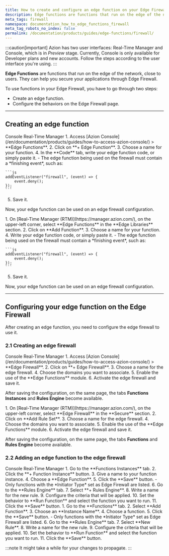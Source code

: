 ```yaml
---
title: How to create and configure an edge function on your Edge Firewall
description: Edge functions are functions that run on the edge of the network, close to users. They can help you secure your applications through Edge Firewall.
meta_tags: firewall
namespace: documentation_how_to_edge_functions_firewall
meta_tag_robots_no_index: false
permalink: /documentation/products/guides/edge-functions/firewall/
---
```



:::caution[important]
Azion has two user interfaces: Real-Time Manager and Console, which is in *Preview* stage. Currently, Console is only available for Developer plans and new accounts. Follow the steps according to the user interface you're using.
:::

**Edge Functions** are functions that run on the edge of the network, close to users. They can help you secure your applications through Edge Firewall.

To use functions in your Edge Firewall, you have to go through two steps:

- Create an edge function.
- Configure the behaviors on the Edge Firewall page.

---

## Creating an edge function

<Tabs client:visible>
    <Fragment slot="tab.console">Console</Fragment>
    <Fragment slot="tab.rtm">Real-Time Manager</Fragment>

<Fragment slot="panel.console">
1. Access [Azion Console](/en/documentation/products/guides/how-to-access-azion-console/) > **Edge Functions**.
2. Click on **+ Edge Function**.
3. Choose a name for your function.
4. In the **Code** tab, write your edge function code, or simply paste it.
    - The edge function being used on the firewall must contain a *finishing event*, such as:

    ```js 
    addEventListener("firewall", (event) => {
        event.deny();
    });
    ```

5. Save it.

Now, your edge function can be used on an edge firewall configuration.
</Fragment>

<Fragment slot="panel.rtm">
1. On [Real-Time Manager (RTM)](https://manager.azion.com/), on the upper-left corner, select **Edge Functions** in the **Edge Libraries** section.
2. Click on **Add Function**.
3. Choose a name for your function.
4. Write your edge function code, or simply paste it.
    - The edge function being used on the firewall must contain a *finishing event*, such as:

    ```js 
    addEventListener("firewall", (event) => {
        event.deny();
    });
    ```

5. Save it.

Now, your edge function can be used on an edge firewall configuration.
</Fragment>

</Tabs>

---

## Configuring your edge function on the Edge Firewall 

After creating an edge function, you need to configure the edge firewall to use it.

### 2.1 Creating an edge firewall

<Tabs client:visible>
    <Fragment slot="tab.console">Console</Fragment>
    <Fragment slot="tab.rtm">Real-Time Manager</Fragment>

<Fragment slot="panel.console">
1. Access [Azion Console](/en/documentation/products/guides/how-to-access-azion-console/) > **Edge Firewall**.
2. Click on **+ Edge Firewall**.
3. Choose a name for the edge firewall.
4. Choose the domains you want to associate.
5. Enable the use of the **Edge Functions** module.
6. Activate the edge firewall and save it.

After saving the configuration, on the same page, the tabs **Functions Instances** and **Rules Engine** become available.
</Fragment>

<Fragment slot="panel.rtm">
1. On [Real-Time Manager (RTM)](https://manager.azion.com/), on the upper-left corner, select **Edge Firewall** in the **Secure** section.
2. Click on **Add Rule Set**.
3. Choose a name for the edge firewall.
4. Choose the domains you want to associate.
5. Enable the use of the **Edge Functions** module.
6. Activate the edge firewall and save it.

After saving the configuration, on the same page, the tabs **Functions** and **Rules Engine** become available.
</Fragment>

</Tabs>

### 2.2 Adding an edge function to the edge firewall

<Tabs client:visible>
    <Fragment slot="tab.console">Console</Fragment>
    <Fragment slot="tab.rtm">Real-Time Manager</Fragment>

<Fragment slot="panel.console">
1. Go to the **Functions Instances** tab.
2. Click the **+ Function Instance** button.
3. Give a name to your function instance.
4. Choose a **Edge Function**.
5. Click the **Save** button.
    - Only functions with the *Initiator Type* set as Edge Firewall are listed.
6. Go to the **Rules Engine** tab.
7. Select **+ Rules Engine**.
8. Write a name for the new rule.
9. Configure the criteria that will be applied.
10. Set the behavior to **Run Function** and select the function you want to run.
11. Click the **Save** button.
</Fragment>

<Fragment slot="panel.rtm">
1. Go to the **Functions** tab.
2. Select **Add Function**. 
3. Choose an **Instance Name**.
4. Choose a function.
5. Click the **Save** button.
    - Only functions with the *Initiator Type* set as Edge Firewall are listed.
6. Go to the **Rules Engine** tab.
7. Select **New Rule**.
8. Write a name for the new rule.
9. Configure the criteria that will be applied.
10. Set the behavior to **Run Function** and select the function you want to run.
11. Click the **Save** button.
</Fragment>

</Tabs>

:::note
It might take a while for your changes to propagate.
:::


